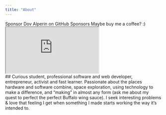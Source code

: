 ```yaml
---
title: "About"
---
```



<Split>
    <div>
        <RoundedImage className="mx-auto" path="/static/headshot.png" />
        <div className="flex-col w-4/5 mx-auto">
            <span className="flex-1 font-bold m-0 text-center">
                Sponsor Dov Alperin on GitHub Sponsors
            </span>
            <span className="flex-1 m-0 text-center">
                Maybe buy me a coffee? :)
            </span>
            <iframe
                src="https://github.com/sponsors/DAlperin/button"
                title="Sponsor DAlperin"
                className="flex-1 max-w-full mt-1"
            ></iframe>
        </div>
    </div>
    ## Curious student, professional software and web developer, entrepreneur, activist
    and fast learner. Passionate about the places hardware and software combine,
    space exploration, using technology to make a difference, and “making” in almost
    any form (ask me about my quest to perfect the perfect Buffalo wing sauce). I
    seek interesting problems & love that feeling I get when something I made starts
    working the way it’s intended to.
</Split>
